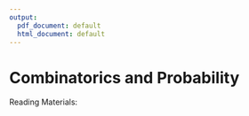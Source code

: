 ```yaml
---
output:
  pdf_document: default
  html_document: default
---
```

#  Combinatorics and Probability

Reading Materials: \newline